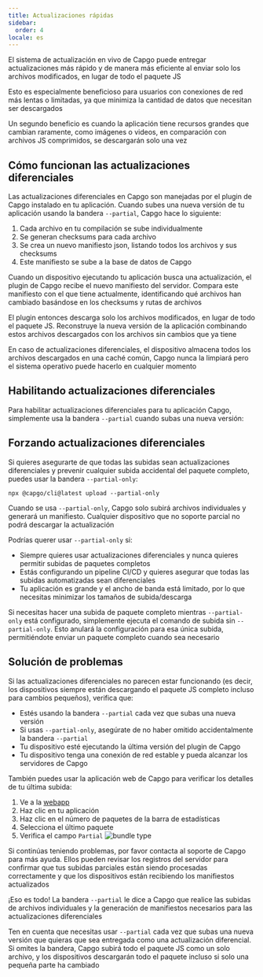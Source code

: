 ```yaml
---
title: Actualizaciones rápidas
sidebar:
  order: 4
locale: es
---
```


El sistema de actualización en vivo de Capgo puede entregar actualizaciones más rápido y de manera más eficiente al enviar solo los archivos modificados, en lugar de todo el paquete JS

Esto es especialmente beneficioso para usuarios con conexiones de red más lentas o limitadas, ya que minimiza la cantidad de datos que necesitan ser descargados

Un segundo beneficio es cuando la aplicación tiene recursos grandes que cambian raramente, como imágenes o videos, en comparación con archivos JS comprimidos, se descargarán solo una vez

## Cómo funcionan las actualizaciones diferenciales

Las actualizaciones diferenciales en Capgo son manejadas por el plugin de Capgo instalado en tu aplicación. Cuando subes una nueva versión de tu aplicación usando la bandera `--partial`, Capgo hace lo siguiente:

1. Cada archivo en tu compilación se sube individualmente
2. Se generan checksums para cada archivo
3. Se crea un nuevo manifiesto json, listando todos los archivos y sus checksums
4. Este manifiesto se sube a la base de datos de Capgo

Cuando un dispositivo ejecutando tu aplicación busca una actualización, el plugin de Capgo recibe el nuevo manifiesto del servidor. Compara este manifiesto con el que tiene actualmente, identificando qué archivos han cambiado basándose en los checksums y rutas de archivos

El plugin entonces descarga solo los archivos modificados, en lugar de todo el paquete JS. Reconstruye la nueva versión de la aplicación combinando estos archivos descargados con los archivos sin cambios que ya tiene

<Aside title="Manifiesto">

En caso de actualizaciones diferenciales, el dispositivo almacena todos los archivos descargados en una caché común, Capgo nunca la limpiará pero el sistema operativo puede hacerlo en cualquier momento

</Aside>

## Habilitando actualizaciones diferenciales

Para habilitar actualizaciones diferenciales para tu aplicación Capgo, simplemente usa la bandera `--partial` cuando subas una nueva versión:

## Forzando actualizaciones diferenciales

Si quieres asegurarte de que todas las subidas sean actualizaciones diferenciales y prevenir cualquier subida accidental del paquete completo, puedes usar la bandera `--partial-only`:

```shell
npx @capgo/cli@latest upload --partial-only
```

Cuando se usa `--partial-only`, Capgo solo subirá archivos individuales y generará un manifiesto. Cualquier dispositivo que no soporte parcial no podrá descargar la actualización

Podrías querer usar `--partial-only` si:

- Siempre quieres usar actualizaciones diferenciales y nunca quieres permitir subidas de paquetes completos
- Estás configurando un pipeline CI/CD y quieres asegurar que todas las subidas automatizadas sean diferenciales
- Tu aplicación es grande y el ancho de banda está limitado, por lo que necesitas minimizar los tamaños de subida/descarga

Si necesitas hacer una subida de paquete completo mientras `--partial-only` está configurado, simplemente ejecuta el comando de subida sin `--partial-only`. Esto anulará la configuración para esa única subida, permitiéndote enviar un paquete completo cuando sea necesario

## Solución de problemas

Si las actualizaciones diferenciales no parecen estar funcionando (es decir, los dispositivos siempre están descargando el paquete JS completo incluso para cambios pequeños), verifica que:

- Estés usando la bandera `--partial` cada vez que subas una nueva versión
- Si usas `--partial-only`, asegúrate de no haber omitido accidentalmente la bandera `--partial`
- Tu dispositivo esté ejecutando la última versión del plugin de Capgo
- Tu dispositivo tenga una conexión de red estable y pueda alcanzar los servidores de Capgo

También puedes usar la aplicación web de Capgo para verificar los detalles de tu última subida:
<Steps>
1. Ve a la [webapp](https://app.capgo.io)
2. Haz clic en tu aplicación
3. Haz clic en el número de paquetes de la barra de estadísticas
4. Selecciona el último paquete
5. Verifica el campo `Partial`
  ![bundle type](/bundle_type.webp)
</Steps>

Si continúas teniendo problemas, por favor contacta al soporte de Capgo para más ayuda. Ellos pueden revisar los registros del servidor para confirmar que tus subidas parciales están siendo procesadas correctamente y que los dispositivos están recibiendo los manifiestos actualizados

¡Eso es todo! La bandera `--partial` le dice a Capgo que realice las subidas de archivos individuales y la generación de manifiestos necesarios para las actualizaciones diferenciales

Ten en cuenta que necesitas usar `--partial` cada vez que subas una nueva versión que quieras que sea entregada como una actualización diferencial. Si omites la bandera, Capgo subirá todo el paquete JS como un solo archivo, y los dispositivos descargarán todo el paquete incluso si solo una pequeña parte ha cambiado